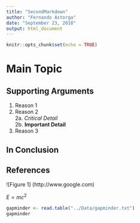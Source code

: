 ```yaml
---
title: "SecondMarkdown"
author: "Fernando Astorga"
date: "September 23, 2018"
output: html_document
---
```


```r
knitr::opts_chunk$set(echo = TRUE)
```

# Main Topic
## Supporting Arguments
1. Reason 1
2. Reason 2  
2a. _Critical Detail_  
2b. **Important Detail**
3. Reason 3

## In Conclusion

## References
![Figure 1] (http://www.google.com)

$E = mc^2$

```r
gapminder <- read.table("../Data/gapminder.txt")
gapminder
```
[comment]: This line is a comment 
[//]: This is also a comment
[]:This is another comment
